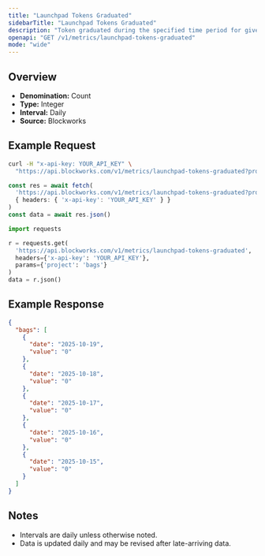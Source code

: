 ```yaml
---
title: "Launchpad Tokens Graduated"
sidebarTitle: "Launchpad Tokens Graduated"
description: "Token graduated during the specified time period for given launchpad."
openapi: "GET /v1/metrics/launchpad-tokens-graduated"
mode: "wide"
---
```


## Overview

- **Denomination:** Count
- **Type:** Integer
- **Interval:** Daily
- **Source:** Blockworks

## Example Request

<CodeGroup>

```bash cURL
curl -H "x-api-key: YOUR_API_KEY" \
  "https://api.blockworks.com/v1/metrics/launchpad-tokens-graduated?project=bags"
```

```typescript TypeScript
const res = await fetch(
  'https://api.blockworks.com/v1/metrics/launchpad-tokens-graduated?project=bags',
  { headers: { 'x-api-key': 'YOUR_API_KEY' } }
)
const data = await res.json()
```

```python Python
import requests

r = requests.get(
  'https://api.blockworks.com/v1/metrics/launchpad-tokens-graduated',
  headers={'x-api-key': 'YOUR_API_KEY'},
  params={'project': 'bags'}
)
data = r.json()
```

</CodeGroup>

## Example Response

```json
{
  "bags": [
    {
      "date": "2025-10-19",
      "value": "0"
    },
    {
      "date": "2025-10-18",
      "value": "0"
    },
    {
      "date": "2025-10-17",
      "value": "0"
    },
    {
      "date": "2025-10-16",
      "value": "0"
    },
    {
      "date": "2025-10-15",
      "value": "0"
    }
  ]
}
```

## Notes
- Intervals are daily unless otherwise noted.
- Data is updated daily and may be revised after late-arriving data.